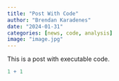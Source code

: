 ```yaml
---
title: "Post With Code"
author: "Brendan Karadenes"
date: "2024-01-31"
categories: [news, code, analysis]
image: "image.jpg"
---
```


This is a post with executable code.

```r
1 + 1
```
